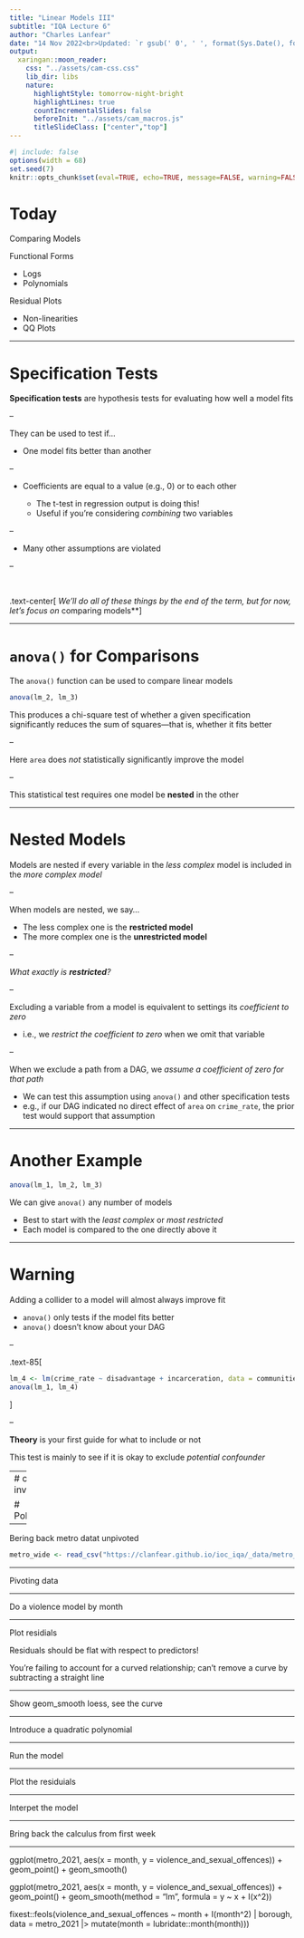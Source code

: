 ```yaml
---
title: "Linear Models III"
subtitle: "IQA Lecture 6"
author: "Charles Lanfear"
date: "14 Nov 2022<br>Updated: `r gsub(' 0', ' ', format(Sys.Date(), format='%d %b %Y'))`"
output:
  xaringan::moon_reader:
    css: "../assets/cam-css.css"
    lib_dir: libs
    nature:
      highlightStyle: tomorrow-night-bright
      highlightLines: true
      countIncrementalSlides: false
      beforeInit: "../assets/cam_macros.js"
      titleSlideClass: ["center","top"]
---
```


```r
#| include: false
options(width = 68)
set.seed(7)
knitr::opts_chunk$set(eval=TRUE, echo=TRUE, message=FALSE, warning=FALSE, dev = "svg", fig.height = 4)
```


# Today

Comparing Models

Functional Forms

* Logs
* Polynomials

Residual Plots

* Non-linearities
* QQ Plots

---

# Specification Tests

**Specification tests** are hypothesis tests for evaluating how well a model fits

--

They can be used to test if...

* One model fits better than another

--

* Coefficients are equal to a value (e.g., 0) or to each other

   * The t-test in regression output is doing this!
   * Useful if you're considering *combining* two variables

--

* Many other assumptions are violated

--

&nbsp;

.text-center[
*We'll do all of these things by the end of the term, but for now, let's focus on *comparing models**
]

---

# `anova()` for Comparisons

The `anova()` function can be used to compare linear models

```r
anova(lm_2, lm_3)
```


This produces a chi-square test of whether a given specification significantly reduces the sum of squares—that is, whether it fits better

--

Here `area` does *not* statistically significantly improve the model

--

This statistical test requires one model be **nested** in the other

---

# Nested Models

Models are nested if every variable in the *less complex* model is included in the *more complex model*

--

When models are nested, we say...

* The less complex one is the **restricted model**
* The more complex one is the **unrestricted model**

--

*What exactly is **restricted**?*

--

Excluding a variable from a model is equivalent to settings its *coefficient to zero*

* i.e., we *restrict the coefficient to zero* when we omit that variable

--

When we exclude a path from a DAG, we *assume a coefficient of zero for that path*

* We can test this assumption using `anova()` and other specification tests
* e.g., if our DAG indicated no direct effect of `area` on `crime_rate`, the prior test would support that assumption

---

# Another Example

```r
anova(lm_1, lm_2, lm_3)
```

We can give `anova()` any number of models

* Best to start with the *least complex* or *most restricted*
* Each model is compared to the one directly above it

---

# Warning

Adding a collider to a model will almost always improve fit

* `anova()` only tests if the model fits better
* `anova()` doesn't know about your DAG

--

.text-85[
```r
lm_4 <- lm(crime_rate ~ disadvantage + incarceration, data = communities)
anova(lm_1, lm_4)
```
]

--

**Theory** is your first guide for what to include or not

This test is mainly to see if it is okay to exclude *potential confounder*

---
# class: inverse

# Polynomials


---

Bering back metro datat unpivoted

```r
metro_wide <- read_csv("https://clanfear.github.io/ioc_iqa/_data/metro_2021_violence_wide.csv")
```


---

Pivoting data




---

Do a violence model by month

---

Plot residials

Residuals should be flat with respect to predictors!

You're failing to account for a curved relationship; can't remove a curve by subtracting a straight line

---

Show geom_smooth loess, see the curve


---

Introduce a quadratic polynomial


---

Run the model


---

Plot the residuials


---

Interpet the model


---

Bring back the calculus from first week


---

ggplot(metro_2021, aes(x = month, y = violence_and_sexual_offences)) + geom_point() + geom_smooth()

ggplot(metro_2021, aes(x = month, y = violence_and_sexual_offences)) + geom_point() + geom_smooth(method = "lm", formula = y ~ x + I(x^2))

fixest::feols(violence_and_sexual_offences ~ month + I(month^2) | borough, data =  metro_2021 |> mutate(month = lubridate::month(month)))